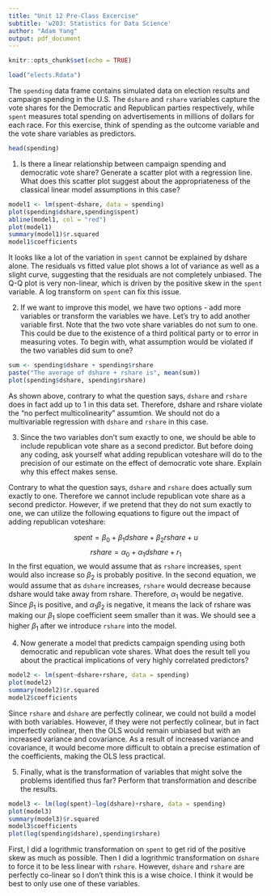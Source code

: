 ```yaml
---
title: "Unit 12 Pre-Class Excercise"
subtitle: 'w203: Statistics for Data Science'
author: "Adam Yang"
output: pdf_document
---
```


```r
knitr::opts_chunk$set(echo = TRUE)
```

```R
load("elects.Rdata")
```

The `spending` data frame contains simulated data on election results and campaign spending in the U.S. The `dshare` and `rshare` variables capture the vote shares for the Democratic and Republican parties respectively, while `spent` measures total spending on advertisements in millions of dollars for each race. For this exercise, think of spending as the outcome variable and the vote share variables as predictors.

```R
head(spending)
```

  1.  Is there a linear relationship between campaign spending and democratic vote share? Generate a scatter plot with a regression line. What does this scatter plot suggest about the appropriateness of the classical linear model assumptions in this case?
  
```R
model1 <- lm(spent~dshare, data = spending)
plot(spending$dshare,spending$spent)
abline(model1, col = "red")
plot(model1)
summary(model1)$r.squared
model1$coefficients
```

It looks like a lot of the variation in `spent` cannot be explained by dshare alone. The residuals vs fitted value plot shows a lot of variance as well as a slight curve, suggesting that the residuals are not completely unbiased. The Q-Q plot is very non-linear, which is driven by the positive skew in the `spent` variable. A log transform on `spent` can fix this issue. 
  
  2. If we want to improve this model, we have two options - add more variables or transform the variables we have. Let's try to add another variable first. Note that the two vote share variables do not sum to one. This could be due to the existence of a third political party or to error in measuring votes. To begin with, what assumption would be violated if the two variables did sum to one?
  
```R
sum <- spending$dshare + spending$rshare
paste("The average of dshare + rshare is", mean(sum))
plot(spending$dshare, spending$rshare)
```

As shown above, contrary to what the question says, `dshare` and `rshare` does in fact add up to 1 in this data set. Therefore, dshare and rshare violate the "no perfect multicolinearity" assumtion. We should not do a multivariable regression with `dshare` and `rshare` in this case.

  3. Since the two variables don't sum exactly to one, we should be able to include republican vote share as a second predictor. But before doing any coding, ask yourself what adding republican voteshare will do to the precision of our estimate on the effect of democratic vote share. Explain why this effect makes sense.
  
Contrary to what the question says, `dshare` and `rshare` does actually sum exactly to one. Therefore we cannot include republican vote share as a second predictor. However, if we pretend that they do not sum exactly to one, we can utilize the following equations to figure out the impact of adding republican voteshare:

$$spent = \beta_0 + \beta_1dshare + \beta_2rshare + u$$
$$rshare = \alpha_0 + \alpha_1dshare + r_1$$
In the first equation, we would assume that as `rshare` increases, `spent` would also increase so $\beta_2$ is probably positive. In the second equation, we would assume that as `dshare` increases, `rshare` would decrease because dshare would take away from rshare. Therefore, $\alpha_1$ would be negative. Since $\beta_1$ is positive, and $\alpha_1\beta_2$ is negative, it means the lack of rshare was making our $\beta_1$ slope coefficient seem smaller than it was. We should see a higher $\beta_1$ after we introduce `rshare` into the model.

  4. Now generate a model that predicts campaign spending using both democratic and republican vote shares. What does the result tell you about the practical implications of very highly correlated predictors?
  
```R
model2 <- lm(spent~dshare+rshare, data = spending)
plot(model2)
summary(model2)$r.squared
model2$coefficients
```
Since `rshare` and `dshare` are perfectly colinear, we could not build a model with both variables. However, if they were not perfectly colinear, but in fact imperfectly colinear, then the OLS would remain unbiased but with an increased variance and covariance. As a result of increased variance and covariance, it would become more difficult to obtain a precise estimation of the coefficients, making the OLS less practical.
  
  5. Finally, what is the transformation of variables that might solve the problems identified thus far? Perform that transformation and describe the results.
  
```R
model3 <- lm(log(spent)~log(dshare)+rshare, data = spending)
plot(model3)
summary(model3)$r.squared
model3$coefficients
plot(log(spending$dshare),spending$rshare)
```

First, I did a logrithmic transformation on `spent` to get rid of the positive skew as much as possible. Then I did a logrithmic transformation on `dshare` to force it to be less linear with `rshare`. However, `dshare` and `rshare` are perfectly co-linear so I don't think this is a wise choice. I think it would be best to only use one of these variables. 